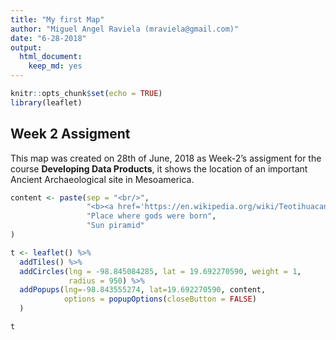 ```yaml
---
title: "My first Map"
author: "Miguel Angel Raviela (mraviela@gmail.com)"
date: "6-28-2018"
output: 
  html_document: 
    keep_md: yes
---
```


```r
knitr::opts_chunk$set(echo = TRUE)
library(leaflet)
```

## Week 2 Assigment  


This map was created on 28th of June, 2018 as Week-2's assigment for the course **Developing Data Products**, it shows the location of an important Ancient Archaeological site in Mesoamerica.   


```r

content <- paste(sep = "<br/>",
                 "<b><a href='https://en.wikipedia.org/wiki/Teotihuacan'>Teotihuacán</a></b>",
                 "Place where gods were born",
                 "Sun piramid"
)

t <- leaflet() %>% 
  addTiles() %>%
  addCircles(lng = -98.845084285, lat = 19.692270590, weight = 1,
             radius = 950) %>%
  addPopups(lng=-98.843555274, lat=19.692270590, content,
            options = popupOptions(closeButton = FALSE)
  )

t
```

